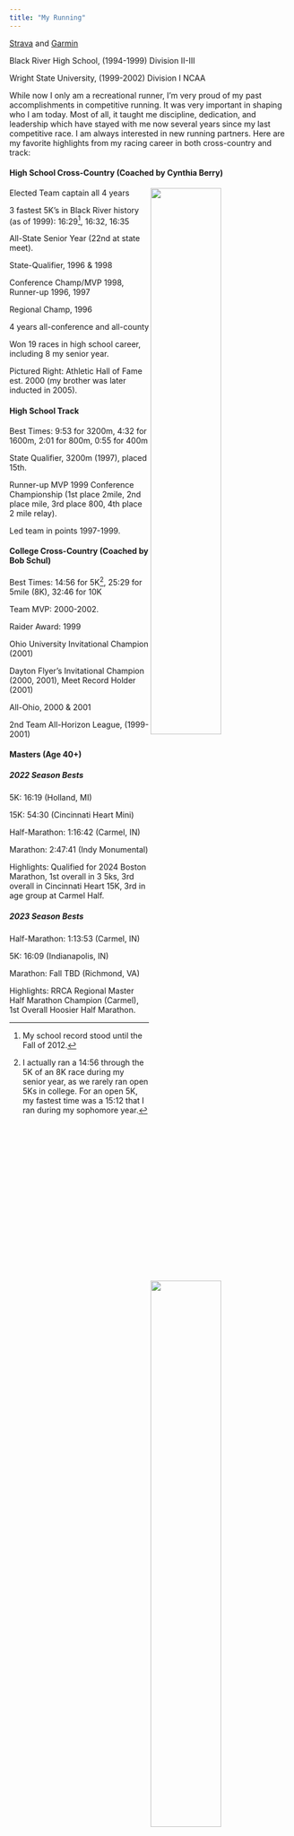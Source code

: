 ```yaml
---
title: "My Running"
---
```


[Strava](https://www.strava.com/athletes/27009773) and [Garmin](https://connect.garmin.com/modern/profile/justross)

Black River High School, (1994-1999) Division II-III

Wright State University, (1999-2002) Division I NCAA

While now I only am a recreational runner, I'm very proud of my past accomplishments in competitive running. It was very important in shaping who I am today. Most of all, it taught me discipline, dedication, and leadership which have stayed with me now several years since my last competitive race. I am always interested in new running partners. Here are my favorite highlights from my racing career in both cross-country and track:

#### High School Cross-Country (Coached by Cynthia Berry)

<img src="halloffame.jpg" style="width:50%" align="right">

Elected Team captain all 4 years

3 fastest 5K's in Black River history (as of 1999): 16:29^[My school record stood until the Fall of 2012.], 16:32, 16:35 

All-State Senior Year (22nd at state meet).

State-Qualifier, 1996 & 1998

Conference Champ/MVP 1998, Runner-up 1996, 1997

Regional Champ, 1996

4 years all-conference and all-county

Won 19 races in high school career, including 8 my senior year. 

Pictured Right: Athletic Hall of Fame est. 2000 (my brother was later inducted in 2005).

#### High School Track

Best Times: 9:53 for 3200m, 4:32 for 1600m, 2:01 for 800m, 0:55 for 400m

State Qualifier, 3200m (1997), placed 15th.

Runner-up MVP 1999 Conference Championship (1st place 2mile, 2nd place mile, 3rd place 800, 4th place 2 mile relay).

Led team in points 1997-1999.

#### College Cross-Country (Coached by Bob Schul)

<img src="mural.jpg" style="width:50%" align="right">

Best Times: 14:56 for 5K^[I actually ran a 14:56 through the 5K of an 8K race during my senior year, as we rarely ran open 5Ks in college. For an open 5K, my fastest time was a 15:12 that I ran during my sophomore year.], 25:29 for 5mile (8K), 32:46 for 10K

Team MVP: 2000-2002.

Raider Award: 1999

Ohio University Invitational Champion (2001)

Dayton Flyer's Invitational Champion (2000, 2001), Meet Record Holder (2001)

All-Ohio, 2000 & 2001

2nd Team All-Horizon League, (1999-2001)  


#### Masters (Age 40+)


##### 2022 Season Bests

5K: 16:19 (Holland, MI)

15K: 54:30 (Cincinnati Heart Mini)

Half-Marathon: 1:16:42 (Carmel, IN)

Marathon: 2:47:41 (Indy Monumental)

Highlights: Qualified for 2024 Boston Marathon, 1st overall in 3 5ks, 3rd overall in Cincinnati Heart 15K, 3rd in age group at Carmel Half.


##### 2023 Season Bests

Half-Marathon: 1:13:53 (Carmel, IN)

5K: 16:09 (Indianapolis, IN)

Marathon: Fall TBD (Richmond, VA)

Highlights: RRCA Regional Master Half Marathon Champion (Carmel), 1st Overall Hoosier Half Marathon.


<img src="holland5k.jpg" style="width:50%" align="right">
